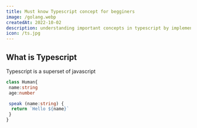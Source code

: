```yaml
---
title: Must know Typescript concept for begginers
image: /golang.webp
createdAt: 2022-10-02
description: understanding important concepts in typescript by implementing a In-Memory key value store
icon: /ts.jpg
---
```


## What is Typescript

Typescript is a superset of javascript

```ts:human.ts showLineNumbers
class Human{
 name:string
 age:number

 speak (name:string) {
  return `Hello ${name}`
 }
}
```
